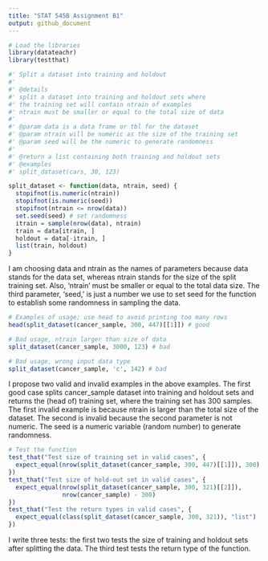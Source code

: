 ```yaml
---
title: "STAT 545B Assignment B1"
output: github_document
---
```


```r
# Load the libraries
library(datateachr)
library(testthat)
```


```r
#' Split a dataset into training and holdout
#' 
#' @details 
#' split a dataset into training and holdout sets where
#' the training set will contain ntrain of examples
#' ntrain must be smaller or equal to the total size of data
#' 
#' @param data is a data frame or tbl for the dataset
#' @param ntrain will be numeric as the size of the training set
#' @param seed will be the numeric to generate randomness
#' 
#' @return a list containing both training and holdout sets 
#' @examples
#' split_dataset(cars, 30, 123)

split_dataset <- function(data, ntrain, seed) {
  stopifnot(is.numeric(ntrain))
  stopifnot(is.numeric(seed))
  stopifnot(ntrain <= nrow(data))
  set.seed(seed) # set randomness
  itrain = sample(nrow(data), ntrain)
  train = data[itrain, ]
  holdout = data[-itrain, ]
  list(train, holdout)
}
```

I am choosing data and ntrain as the names of parameters because data stands for the data set, whereas ntrain stands for the size of the split training set. Also, 'ntrain' must be smaller or equal to the total data size. The third parameter, 'seed,' is just a number we use to set seed for the function to establish some randomness in sampling the data. 

```r
# Examples of usage; use head to avoid printing too many rows
head(split_dataset(cancer_sample, 300, 447)[[1]]) # good
```

```r
# Bad usage, ntrain larger than size of data
split_dataset(cancer_sample, 3000, 123) # bad
```

```r
# Bad usage, wrong input data type
split_dataset(cancer_sample, 'c', 142) # bad
```

I propose two valid and invalid examples in the above examples. The first good case splits cancer_sample dataset into training and holdout sets and returns the (head of) training set, where the training set has 300 samples. The first invalid example is because ntrain is larger than the total size of the dataset. The second is invalid because the second parameter is not numeric. The seed is a numeric variable (random number) to generate randomness.

```r
# Test the function
test_that("Test size of training set in valid cases", {
  expect_equal(nrow(split_dataset(cancer_sample, 300, 447)[[1]]), 300)
})
test_that("Test size of hold-out set in valid cases", {
  expect_equal(nrow(split_dataset(cancer_sample, 300, 321)[[2]]), 
               nrow(cancer_sample) - 300)
})
test_that("Test the return types in valid cases", {
  expect_equal(class(split_dataset(cancer_sample, 300, 321)), "list")
})
```

I write three tests: the first two tests the size of training and holdout sets after splitting the data. The third test tests the return type of the function. 

